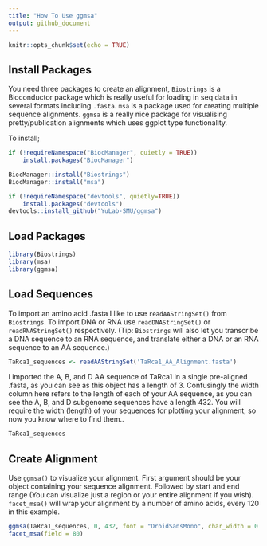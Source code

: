 ```yaml
---
title: "How To Use ggmsa"
output: github_document
---
```


```r
knitr::opts_chunk$set(echo = TRUE)
```
## Install Packages

You need three packages to create an alignment, `Biostrings` is a Bioconductor package which is really useful for loading in seq data in several formats including `.fasta`. `msa` is a package used for creating multiple sequence alignments. `ggmsa` is a really nice package for visualising pretty/publication alignments which uses ggplot type functionality.


To install;
```r
if (!requireNamespace("BiocManager", quietly = TRUE))
    install.packages("BiocManager")

BiocManager::install("Biostrings")
BiocManager::install("msa")

if (!requireNamespace("devtools", quietly=TRUE))
    install.packages("devtools")
devtools::install_github("YuLab-SMU/ggmsa")

```

## Load Packages
```r
library(Biostrings)
library(msa)
library(ggmsa)
```

## Load Sequences

To import an amino acid .fasta I like to use `readAAStringSet()` from `Biostrings`. To import DNA or RNA use `readDNAStringSet()` or `readRNAStringSet()` respectively. (Tip: `Biostrings` will also let you transcribe a DNA sequence to an RNA sequence, and translate either a DNA or an RNA sequence to an AA sequence.)


```r
TaRca1_sequences <- readAAStringSet('TaRca1_AA_Alignment.fasta')
```

I imported the A, B, and D AA sequence of TaRca1 in a single pre-aligned .fasta, as you can see as this object has a length of 3. Confusingly the width column here refers to the length of each of your AA sequence, as you can see the A, B, and D subgenome sequences have a length 432. You will require the width (length) of your sequences for plotting your alignment, so now you know where to find them..
```r
TaRca1_sequences
```

## Create Alignment

Use `ggmsa()` to visualize your alignment. First argument should be your object containing your sequence alignment. Followed by start and end range (You can visualize just a region or your entire alignment if you wish). `facet_msa()` will wrap your alignment by a number of amino acids, every 120 in this example.
```r
ggmsa(TaRca1_sequences, 0, 432, font = "DroidSansMono", char_width = 0.50, seq_name = TRUE,border = NA) +
facet_msa(field = 80) 

```




